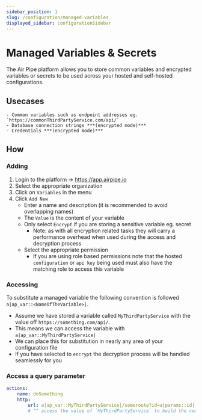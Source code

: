 ```yaml
---
sidebar_position: 1
slug: /configuration/managed-variables
displayed_sidebar: configurationSidebar
---
```


# Managed Variables & Secrets

The Air Pipe platform allows you to store common variables and encrypted variables or secrets to be used across your hosted and self-hosted configurations.

## Usecases
    - Common variables such as endpoint addresses eg. `https://commonThirdPartyService.com/api/`
    - Database connection strings ***(encrypted mode)***
    - Credentials ***(encrypted mode)***

## How

### Adding

1. Login to the platform -> https://app.airpipe.io
2. Select the appropriate organization
3. Click on `Variables` in the menu
4. Click `Add New`
    - Enter a name and description (it is recommended to avoid overlapping names)
    - The `Value` is the content of your variable
    - Only select `Encrypt` if you are storing a sensitive variable eg. secret
        - Note: as with all encryption related tasks they will carry a performance overhead when used during the access and decryption process
    - Select the appropriate permission
        - If you are using role based permissions note that the hosted `configuration` or `api key` being used must also have the matching role to access this variable


### Accessing
To substitute a managed variable the following convention is followed `a|ap_var::<NameOfTheVariable>|`.

- Assume we have stored a variable called `MyThirdPartyService` with the value off `https://something.com/api/`.
- This means we can access the variable with `a|ap_var::MyThirdPartyService|`
- We can place this for substitution in nearly any area of your configuration file
- If you have selected to `encrypt` the decryption process will be handled seamlessly for you

### Access a query parameter
  ```yml title="Access a query parameter"
  actions:
      name: doSomething
      http:
          url: a|ap_var::MyThirdPartyService|/someroute?id=a|params::id| 
          # ^^ access the value of `MyThirdPartyService` to build the complete url ^^
  ```